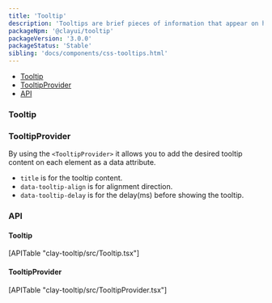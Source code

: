 ```yaml
---
title: 'Tooltip'
description: 'Tooltips are brief pieces of information that appear on hover state over an element to clarify its meaning or use for the user.'
packageNpm: '@clayui/tooltip'
packageVersion: '3.0.0'
packageStatus: 'Stable'
sibling: 'docs/components/css-tooltips.html'
---
```



<div class="nav-toc-absolute">
<div class="nav-toc">

-   [Tooltip](#tooltip)
-   [TooltipProvider](#tooltipprovider)
-   [API](#api)

</div>
</div>

### Tooltip

<Tooltip />

### TooltipProvider

By using the `<TooltipProvider>` it allows you to add the desired tooltip content on each element as a data attribute.

-   `title` is for the tooltip content.
-   `data-tooltip-align` is for alignment direction.
-   `data-tooltip-delay` is for the delay(ms) before showing the tooltip.

<TooltipProvider />

### API

#### Tooltip

<div>[APITable "clay-tooltip/src/Tooltip.tsx"]</div>

#### TooltipProvider

<div>[APITable "clay-tooltip/src/TooltipProvider.tsx"]</div>
